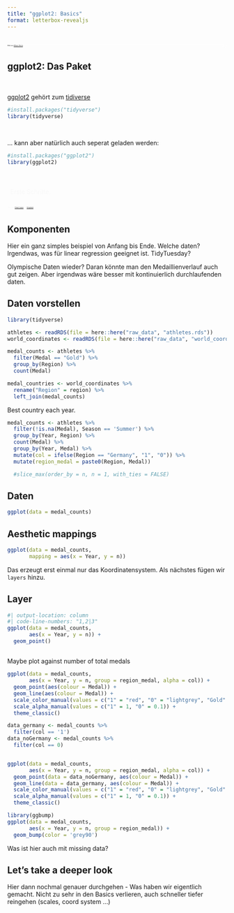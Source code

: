 ```yaml
---
title: "ggplot2: Basics"
format: letterbox-revealjs
---
```


## {background-image="images/ggplot_art.png" background-size="1160px" background-position="15%"}

::: {.absolute right="0.5%" bottom="0.5%" style="font-size:0.25em; padding: 0.15em 0.15em; background-color: rgba(255, 255, 255 .7); backdrop-filter: blur(5px); box-shadow: 0 0 1rem 0 rgba(255, 255, 255 .5); border-radius: 2. 5px;"}

Bild von [Allison Horst](https://allisonhorst.com/r-packages-functions).
:::

## ggplot2: Das Paket

\

[ggplot2](https://ggplot2.tidyverse.org/) gehört zum [tidiverse](https://www.tidyverse.org/)

```r
#install.packages("tidyverse")
library(tidyverse)
```

\

... kann aber natürlich auch seperat geladen werden:

```r
#install.packages("ggplot2")
library(ggplot2)
```

##  {background-image="images/babyfeet.jpg" background-size="1225px"}

::: {.absolute right="1.5%" top="1.5%" style="padding: 0.5em 0.5em; background-color: rgba(255, 255, 255, 0); backdrop-filter: blur(0px); box-shadow: 0 0 0rem 0 rgba(255, 255, 255, 0); color:#F8F8F8;"}
Erste Schritte.
:::


::: {.absolute right="0%" bottom="0%" style="font-size:0.25em; padding: 0.5em 0.5em; background-color: rgba(255, 255, 255, 0); backdrop-filter: blur(0px); box-shadow: 0 0 0rem 0 rgba(255, 255, 255, 0); color:#F8F8F8;"}

Foto von <a href="https://unsplash.com/de/@omarlopez1?utm_content=creditCopyText&utm_medium=referral&utm_source=unsplash">Omar Lopez</a> auf <a href="https://unsplash.com/de/fotos/person-die-babyfusse-halt-vTknj2OxDVg?utm_content=creditCopyText&utm_medium=referral&utm_source=unsplash">Unsplash</a>
:::


## Komponenten

Hier ein ganz simples beispiel von Anfang bis Ende. Welche daten? Irgendwas, was für linear regression geeignet ist. TidyTuesday?

Olympische Daten wieder? Daran könnte man den Medaillienverlauf auch gut zeigen. 
Aber irgendwas wäre besser mit kontinuierlich durchlaufenden daten. 


## Daten vorstellen


```r
library(tidyverse)

athletes <- readRDS(file = here::here("raw_data", "athletes.rds"))
world_coordinates <- readRDS(file = here::here("raw_data", "world_coordinates.rds"))

medal_counts <- athletes %>%
  filter(Medal == "Gold") %>%
  group_by(Region) %>%
  count(Medal)

medal_countries <- world_coordinates %>%
  rename("Region" = region) %>%
  left_join(medal_counts)
```

Best country each year. 


```r
medal_counts <- athletes %>% 
  filter(!is.na(Medal), Season == 'Summer') %>% 
  group_by(Year, Region) %>% 
  count(Medal) %>%
  group_by(Year, Medal) %>%
  mutate(col = ifelse(Region == "Germany", "1", "0")) %>% 
  mutate(region_medal = paste0(Region, Medal))

  #slice_max(order_by = n, n = 1, with_ties = FALSE)

```

## Daten
```r
ggplot(data = medal_counts) 
```




## Aesthetic mappings

```r
ggplot(data = medal_counts, 
       mapping = aes(x = Year, y = n))
```

Das erzeugt erst einmal nur das Koordinatensystem. Als nächstes fügen wir `layers` hinzu.

## Layer

```r
#| output-location: column
#| code-line-numbers: "1,2|3"
ggplot(data = medal_counts, 
       aes(x = Year, y = n)) +
  geom_point()
```




## 

Maybe plot against number of total medals 


```r
ggplot(data = medal_counts, 
       aes(x = Year, y = n, group = region_medal, alpha = col)) +
  geom_point(aes(colour = Medal)) +
  geom_line(aes(colour = Medal)) +
  scale_color_manual(values = c("1" = "red", "0" = "lightgrey", "Gold" = "yellow", "Silver" = "grey", "Bronze" = "brown")) +
  scale_alpha_manual(values = c("1" = 1, "0" = 0.1)) +
  theme_classic()
```


```r
data_germany <- medal_counts %>% 
  filter(col == '1')
data_noGermany <- medal_counts %>% 
  filter(col == 0)


ggplot(data = medal_counts, 
       aes(x = Year, y = n, group = region_medal, alpha = col)) +
  geom_point(data = data_noGermany, aes(colour = Medal)) +
  geom_line(data = data_germany, aes(colour = Medal)) +
  scale_color_manual(values = c("1" = "red", "0" = "lightgrey", "Gold" = "yellow", "Silver" = "grey", "Bronze" = "brown")) +
  scale_alpha_manual(values = c("1" = 1, "0" = 0.1)) +
  theme_classic() 
```

```r
library(ggbump)
ggplot(data = medal_counts, 
       aes(x = Year, y = n, group = region_medal)) +
  geom_bump(color = 'grey90') 
```




Was ist hier auch mit missing data?

## Let's take a deeper look
Hier dann nochmal genauer durchgehen - Was haben wir eigentlich gemacht. 
Nicht zu sehr in den Basics verlieren, auch schneller tiefer reingehen (scales, coord system ...)


